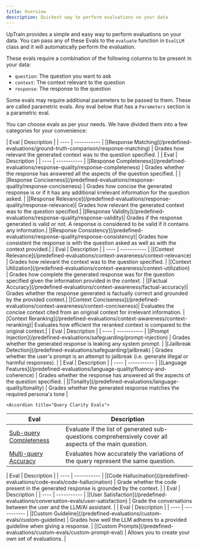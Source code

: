```yaml
---
title: Overview
description: Quickest way to perform evaluations on your data
---
```


UpTrain provides a simple and easy way to perform evaluations on your data. You can pass any of these Evals to the `evaluate` function in `EvalLLM` class and it will automatically perform the evaluation.

These evals require a combination of the following columns to be present in your data:

- `question`: The question you want to ask
- `context`: The context relevant to the question
- `response`: The response to the question

Some evals may require additional parameters to be passed to them. These are called parametric evals. Any eval below that has a `Parameters` section is a parametric eval.

You can choose evals as per your needs. We have divided them into a few categories for your convenience:

<AccordionGroup>
  <Accordion title="Ground Truth Comparison Evals">
| Eval | Description |
| ---- | ----------- |
|[Response Matching](/predefined-evaluations/ground-truth-comparison/response-matching) | Grades how relevant the generated context was to the question specified. |
  </Accordion>

  <Accordion title="Response Quality Evals">
| Eval | Description |
| ---- | ----------- |
|[Response Completeness](/predefined-evaluations/response-quality/response-completeness) | Grades whether the response has answered all the aspects of the question specified. |
|[Response Conciseness](/predefined-evaluations/response-quality/response-conciseness) | Grades how concise the generated response is or if it has any additional irrelevant information for the question asked. |
|[Response Relevance](/predefined-evaluations/response-quality/response-relevance)| Grades how relevant the generated context was to the question specified.|
|[Response Validity](/predefined-evaluations/response-quality/response-validity)| Grades if the response generated is valid or not. A response is considered to be valid if it contains any information.|
|[Response Consistency](/predefined-evaluations/response-quality/response-consistency)| Grades how consistent the response is with the question asked as well as with the context provided.|
  </Accordion>

  <Accordion title="Context Awareness Evals">
| Eval | Description |
| ---- | ----------- |
|[Context Relevance](/predefined-evaluations/context-awareness/context-relevance) | Grades how relevant the context was to the question specified. |
|[Context Utilization](/predefined-evaluations/context-awareness/context-utilization) | Grades how complete the generated response was for the question specified given the information provided in the context. |
|[Factual Accuracy](/predefined-evaluations/context-awareness/factual-accuracy)| Grades whether the response generated is factually correct and grounded by the provided context.|
|[Context Conciseness](/predefined-evaluations/context-awareness/context-conciseness)| Evaluates the concise context cited from an original context for irrelevant information.
|[Context Reranking](/predefined-evaluations/context-awareness/context-reranking)| Evaluates how efficient the reranked context is compared to the original context.|
  </Accordion>

  <Accordion title="Security Evals">
| Eval | Description |
| ---- | ----------- |
|[Prompt Injection](/predefined-evaluations/safeguarding/prompt-injection) | Grades whether the generated response is leaking any system prompt. |
|[Jailbreak Detection](/predefined-evaluations/safeguarding/jailbreak) | Grades whether the user's prompt is an attempt to jailbreak (i.e. generate illegal or harmful responses). |
  </Accordion>

  <Accordion title="Language Quality Evals">
| Eval | Description |
| ---- | ----------- |
|[Language Features](/predefined-evaluations/language-quality/fluency-and-coherence) | Grades whether the response has answered all the aspects of the question specified. |
|[Tonality](/predefined-evaluations/language-quality/tonality) | Grades whether the generated response matches the required persona's tone  |
  </Accordion>

    <Accordion title="Query Clarity Evals">
| Eval | Description |
| ---- | ----------- |
|[Sub-query Completeness](/predefined-evaluations/query-quality/sub-query-completeness) | Evaluate if the list of generated sub-questions comprehensively cover all aspects of the main question. |
|[Multi-query Accuracy](/predefined-evaluations/query-quality/multi-query-accuracy) | Evaluates how accurately the variations of the query represent the same question. |
  </Accordion>

  <Accordion title="Code Related Evals">
| Eval | Description |
| ---- | ----------- |
|[Code Hallucination](/predefined-evaluations/code-evals/code-hallucination) | Grade whether the code present in the generated response is grounded by the context. |
  </Accordion>

  <Accordion title="Conversation Evals">
| Eval | Description |
| ---- | ----------- |
|[User Satisfaction](/predefined-evaluations/conversation-evals/user-satisfaction) | Grade the conversations between the user and the LLM/AI assistant. |
  </Accordion>

  <Accordion title="Creating Custom Evals">
| Eval | Description |
| ---- | ----------- |
|[Custom Guideline](/predefined-evaluations/custom-evals/custom-guideline) | Grades how well the LLM adheres to a provided guideline when giving a response. |
|[Custom Prompts](/predefined-evaluations/custom-evals/custom-prompt-eval) | Allows you to create your own set of evaluations. |
  </Accordion>


  
</AccordionGroup>